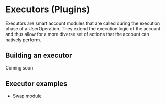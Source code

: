 # Executors (Plugins)

Executors are smart account modules that are called during the execution phase of a UserOperation. They extend the execution logic of the account and thus allow for a more diverse set of actions that the account can natively perform.

## Building an executor

Coming soon

## Executor examples

-   Swap module
